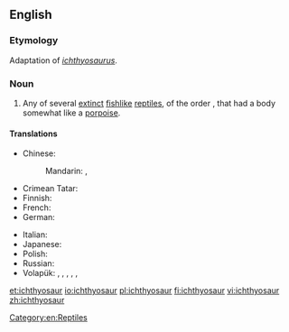 ==English==

===Etymology===
Adaptation of {{etyl|NL.}} ''[[ichthyosaurus]]''.

===Noun===
{{wikipedia}}
{{en-noun|s|ichthyosauri}}

# Any of several [[extinct]] [[fishlike]] [[reptile]]s, of the order ''{{taxlink|Ichthyosauria|order}}'', that had a body somewhat like a [[porpoise]]. {{defdate|from c. 1830}}

====Translations====
{{trans-top|extinct reptile}}
* Chinese:
*: Mandarin: {{t|cmn|魚龍|sc=Hani}}, {{t+|cmn|鱼龙|tr=yúlóng|sc=Hani}}
* Crimean Tatar: {{t|crh|ihtiozavr}}
* Finnish: {{t+|fi|kalalisko}}
* French: {{t+|fr|ichtyosaure|m}}
* German: {{t|de|Ichthyosaurier|m}}
{{trans-mid}}
* Italian: {{t|it|ittiosauro|m}}
* Japanese: {{t|ja|魚竜|tr=ぎょりゅう, gyoryū||sc=Jpan}}
* Polish: {{t|pl|ichtiozaur|m}}
* Russian: {{t+|ru|ихтиозавр|m|sc=Cyrl|tr=ixtiozávr}}
* Volapük: {{qualifier|♂♀}} {{t|vo|liktiosaur}}, {{qualifier|♂}} {{t|vo|hiliktiosaur}}, {{qualifier|♀}} {{t|vo|jiliktiosaur}}, {{qualifier|♂♀ offspring}} {{t|vo|liktiosaurül}}, {{qualifier|♂ offspring}} {{t|vo|hiliktiosaurül}}, {{qualifier|♀ offspring}} {{t|vo|jiliktiosaurül}}
{{trans-bottom}}

[[Category:en:Reptiles]]

[[et:ichthyosaur]]
[[io:ichthyosaur]]
[[pl:ichthyosaur]]
[[fi:ichthyosaur]]
[[vi:ichthyosaur]]
[[zh:ichthyosaur]]